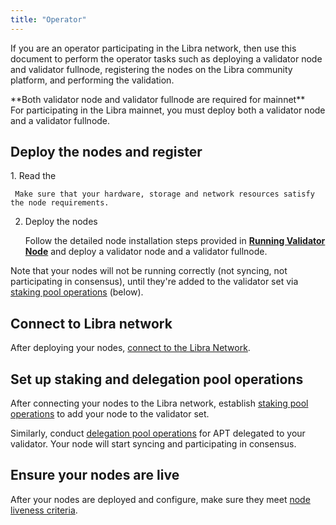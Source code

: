 ```yaml
---
title: "Operator"
---
```



If you are an operator participating in the Libra network, then use this document to perform the operator tasks such as deploying a validator node and validator fullnode, registering the nodes on the Libra community platform, and performing the validation.

<Aside type="note">
  **Both validator node and validator fullnode are required for mainnet** <br />
  For participating in the Libra mainnet, you must deploy both a validator node and a validator fullnode.
</Aside>

## Deploy the nodes and register

<Steps>
  1. Read the

     Make sure that your hardware, storage and network resources satisfy the node requirements.

  2. Deploy the nodes

     Follow the detailed node installation steps provided in [**Running Validator Node**](/network/nodes/validator-node/deploy-nodes)
     and deploy a validator node and a validator fullnode.
</Steps>

Note that your nodes will not be running correctly (not syncing, not participating in consensus),
until they're added to the validator set via [staking pool operations](/network/nodes/validator-node/connect-nodes/staking-pool-operations) (below).

## Connect to Libra network

After deploying your nodes, [connect to the Libra Network](/network/nodes/validator-node/connect-nodes/connect-to-libra2-network).

## Set up staking and delegation pool operations

After connecting your nodes to the Libra network, establish [staking pool operations](/network/nodes/validator-node/connect-nodes/staking-pool-operations) to add your node to the validator set.

Similarly, conduct [delegation pool operations](/network/nodes/validator-node/connect-nodes/delegation-pool-operations) for APT delegated to your validator. Your node will start syncing and participating in consensus.

## Ensure your nodes are live

After your nodes are deployed and configure, make sure they meet [node liveness criteria](/network/nodes/validator-node/verify-nodes/node-liveness-criteria).
